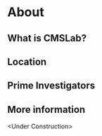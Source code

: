 # About

## What is CMSLab?

## Location

## Prime Investigators

## More information

\<Under Construction\>